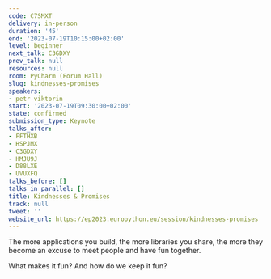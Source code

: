 ```yaml
---
code: C7SMXT
delivery: in-person
duration: '45'
end: '2023-07-19T10:15:00+02:00'
level: beginner
next_talk: C3GDXY
prev_talk: null
resources: null
room: PyCharm (Forum Hall)
slug: kindnesses-promises
speakers:
- petr-viktorin
start: '2023-07-19T09:30:00+02:00'
state: confirmed
submission_type: Keynote
talks_after:
- FFTHXB
- HSPJMX
- C3GDXY
- HMJU9J
- D88LXE
- UVUXFQ
talks_before: []
talks_in_parallel: []
title: Kindnesses & Promises
track: null
tweet: ''
website_url: https://ep2023.europython.eu/session/kindnesses-promises
---
```


The more applications you build, the more libraries you share, the more they become an excuse to meet people and have fun together.

What makes it fun? And how do we keep it fun?